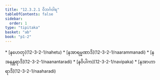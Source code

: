 ```yaml
---
title: "12.3.2.1 ဝိဘင်္ဂဝါရ"
tableOfContents: false
sidebar:
  order: 1
type: "tipitaka"
basket: "ab"
book: "p1-2"
---
```



<DynamicBreadcrumb />



<TableOfContents book="p1-2" section="12.3.2.1">
* [နဟေတု](12-3-2-1/nahetu)
* [နအာရမ္မဏာဒိ](12-3-2-1/naarammanadi)
* [နအနန္တရာဒိ](12-3-2-1/naanantaradi)
* [နဝိပါက](12-3-2-1/navipaka)
* [နအာဟာရာဒိ](12-3-2-1/naaharadi)
</TableOfContents>